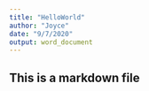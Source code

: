 ```yaml
---
title: "HelloWorld"
author: "Joyce"
date: "9/7/2020"
output: word_document
---
```


## This is a markdown file
